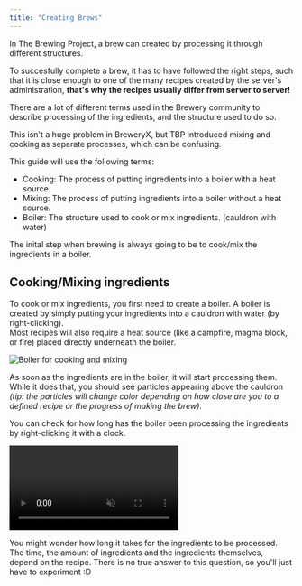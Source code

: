 ```yaml
---
title: "Creating Brews"
---
```




In The Brewing Project, a brew can created by processing it through different structures.

To succesfully complete a brew, it has to have followed the right steps, such that it is close enough to one of the many recipes created by the server's administration, **that's why the recipes usually differ from server to server!**

<Aside title="Boiling/mixing/fermenting/cooking | pot/boiler/cauldron/cooker" variant="info">

There are a lot of different terms used in the Brewery community to describe processing of the ingredients, and the structure used to do so.

This isn't a huge problem in BreweryX, but TBP introduced mixing and cooking as separate processes, which can be confusing.

This guide will use the following terms:

- Cooking: The process of putting ingredients into a boiler with a heat source.
- Mixing: The process of putting ingredients into a boiler without a heat source.
- Boiler: The structure used to cook or mix ingredients. (cauldron with water)

</Aside>

The inital step when brewing is always going to be to cook/mix the ingredients in a boiler.

## Cooking/Mixing ingredients

To cook or mix ingredients, you first need to create a boiler. A boiler is created by simply putting your ingredients into a cauldron with water (by right-clicking).  
Most recipes will also require a heat source (like a campfire, magma block, or fire) placed directly underneath the boiler.

<Image src={boilerCookingAndMixingImage} alt="Boiler for cooking and mixing" />

As soon as the ingredients are in the boiler, it will start processing them. While it does that, you should see particles appearing above the cauldron *(tip: the particles will change color depending on how close are you to a defined recipe or the progress of making the brew)*.

You can check for how long has the boiler been processing the ingredients by right-clicking it with a clock.

<video muted loop autoPlay>
    <source src={cookingMixingIngredientsVideo} type="video/mp4" />
</video>

You might wonder how long it takes for the ingredients to be processed. The time, the amount of ingredients and the ingredients themselves, depend on the recipe. There is no true answer to this question, so you'll just have to experiment :D
